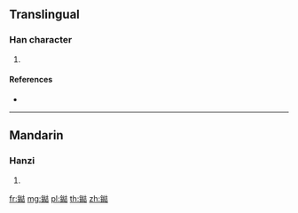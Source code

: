 {{character info/new}}
==Translingual==

===Han character===
{{Han char|rn=167|rad=金|as=12|sn=20|four=84161|canj=CVFR}}

# {{defn|Han|sort=金12}}

====References====
* {{Han ref|kx=1322.090|dkj=40888|dj=1822.040|hdz=64261.010|uh=9411|ud=37905|bh=F543|bd=62787}}

----

==Mandarin==

===Hanzi===
{{cmn-hanzi|pin=[[duī]] ([[dui1]]), [[dūn]] ([[dun1]]), [[jié]] ([[jie2]])|wg=tui<sup>1</sup>, tun<sup>1</sup>, chieh<sup>2</sup>}}

# {{defn|lang=cmn|sort=金12}}

[[fr:鐑]]
[[mg:鐑]]
[[pl:鐑]]
[[th:鐑]]
[[zh:鐑]]